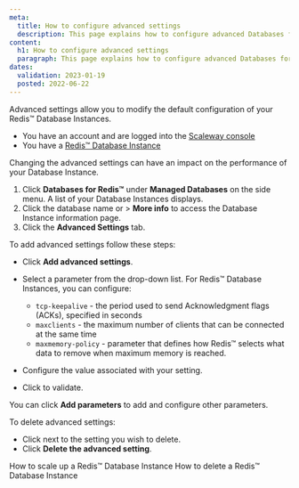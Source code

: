 ```yaml
---
meta:
  title: How to configure advanced settings  
  description: This page explains how to configure advanced Databases for Redis™ settings 
content:
  h1: How to configure advanced settings 
  paragraph: This page explains how to configure advanced Databases for Redis™ settings 
dates:
  validation: 2023-01-19
  posted: 2022-06-22
---
```


Advanced settings allow you to modify the default configuration of your Redis™ Database Instances. 

<Message type="requirement">

- You have an account and are logged into the [Scaleway console](https://console.scaleway.com)
- You have a [Redis™ Database Instance](/databases/databases-for-redis/quickstart)

</Message>

<Message type="important">

Changing the advanced settings can have an impact on the performance of your Database Instance.

</Message>

1. Click **Databases for Redis™** under **Managed Databases** on the side menu. A list of your Database Instances displays.
2. Click the database name or <Icon name="more" /> > **More info** to access the Database Instance information page.
3. Click the **Advanced Settings** tab. 

To add advanced settings follow these steps:

- Click **Add advanced settings**.
- Select a parameter from the drop-down list. For Redis™ Database Instances, you can configure:

  - `tcp-keepalive` - the period used to send Acknowledgment flags (ACKs), specified in seconds
  - `maxclients` - the maximum number of clients that can be connected at the same time
  - `maxmemory-policy` - parameter that defines how Redis™ selects what data to remove when maximum memory is reached. 

- Configure the value associated with your setting.
- Click <Icon name="validate" /> to validate.

You can click **Add parameters** to add and configure other parameters. 

To delete advanced settings: 
- Click <Icon name="delete" /> next to the setting you wish to delete. 
- Click **Delete the advanced setting**.

<Navigation title="See Also">
  <PreviousButton to="/databases/databases-for-redis/how-to/scale-up-a-database-for-redis">How to scale up a Redis™ Database Instance</PreviousButton>
  <NextButton to="/databases/databases-for-redis/how-to/delete-a-database-for-redis">How to delete a Redis™ Database Instance</NextButton>
</Navigation>